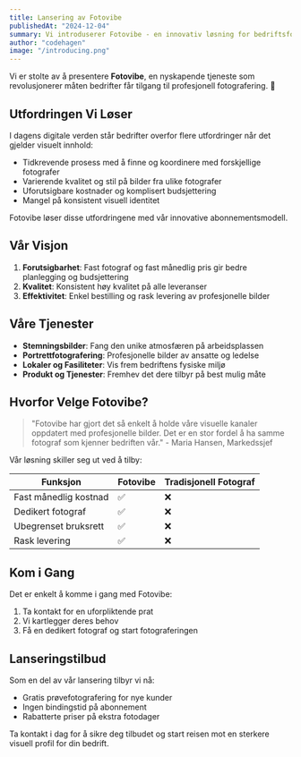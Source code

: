```yaml
---
title: Lansering av Fotovibe
publishedAt: "2024-12-04"
summary: Vi introduserer Fotovibe - en innovativ løsning for bedriftsfotografering på abonnement.
author: "codehagen"
image: "/introducing.png"
---
```


Vi er stolte av å presentere **Fotovibe**, en nyskapende tjeneste som revolusjonerer måten bedrifter får tilgang til profesjonell fotografering. 📸

## Utfordringen Vi Løser

I dagens digitale verden står bedrifter overfor flere utfordringer når det gjelder visuelt innhold:

- Tidkrevende prosess med å finne og koordinere med forskjellige fotografer
- Varierende kvalitet og stil på bilder fra ulike fotografer
- Uforutsigbare kostnader og komplisert budsjettering
- Mangel på konsistent visuell identitet

Fotovibe løser disse utfordringene med vår innovative abonnementsmodell.

## Vår Visjon

1. **Forutsigbarhet**: Fast fotograf og fast månedlig pris gir bedre planlegging og budsjettering
2. **Kvalitet**: Konsistent høy kvalitet på alle leveranser
3. **Effektivitet**: Enkel bestilling og rask levering av profesjonelle bilder

## Våre Tjenester

- **Stemningsbilder**: Fang den unike atmosfæren på arbeidsplassen
- **Portrettfotografering**: Profesjonelle bilder av ansatte og ledelse
- **Lokaler og Fasiliteter**: Vis frem bedriftens fysiske miljø
- **Produkt og Tjenester**: Fremhev det dere tilbyr på best mulig måte

## Hvorfor Velge Fotovibe?

> "Fotovibe har gjort det så enkelt å holde våre visuelle kanaler oppdatert med profesjonelle bilder. Det er en stor fordel å ha samme fotograf som kjenner bedriften vår." - Maria Hansen, Markedssjef

Vår løsning skiller seg ut ved å tilby:

| Funksjon                    | Fotovibe | Tradisjonell Fotograf |
| --------------------------- | -------- | -------------------- |
| Fast månedlig kostnad       | ✅       | ❌                   |
| Dedikert fotograf          | ✅       | ❌                   |
| Ubegrenset bruksrett       | ✅       | ❌                   |
| Rask levering              | ✅       | ❌                   |

## Kom i Gang

Det er enkelt å komme i gang med Fotovibe:

1. Ta kontakt for en uforpliktende prat
2. Vi kartlegger deres behov
3. Få en dedikert fotograf og start fotograferingen

## Lanseringstilbud

Som en del av vår lansering tilbyr vi nå:
- Gratis prøvefotografering for nye kunder
- Ingen bindingstid på abonnement
- Rabatterte priser på ekstra fotodager

Ta kontakt i dag for å sikre deg tilbudet og start reisen mot en sterkere visuell profil for din bedrift.
